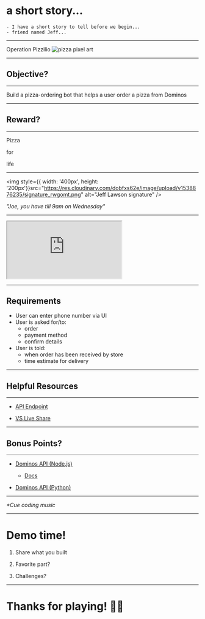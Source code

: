 

<Head>
  <title>Operation Pizzilio</title>
</Head>

# a short story...

```notes
- I have a short story to tell before we begin...
- friend named Jeff...
```

---

<Appear>
  <BigTitle>Operation</BigTitle>
  <BigTitle>Pizzilio</BigTitle>
  <img src="https://res.cloudinary.com/dobfxs62e/image/upload/v1538954896/pizza-art_qgo24l.png" alt="pizza pixel art"/>
</Appear>

---

## Objective?

---

Build a pizza-ordering bot that helps a user order a pizza from Dominos

---

<h2>Reward?</h2>

---

<Appear>
  <p>Pizza</p>
  <p>for</p>
  <p>life</p>
</Appear>

---

<img style={{ width: '400px', height: '200px'}}src="https://res.cloudinary.com/dobfxs62e/image/upload/v1538876235/signature_rwgomt.png" alt="Jeff Lawson signature" />

_"Joe, you have till 9am on Wednesday"_

---

<iframe src="https://codesandbox.io/embed/xpyvm8kozo" style={{ width:'1060px', height:'700px', border:'0', borderRadius: '4px', overflow: 'hidden'}} sandBox="allow-modals allow-forms allow-popups allow-scripts allow-same-origin"></iframe>

---

## Requirements

<Mission>
  <ul>
    <li>User can enter phone number via UI</li>
    <li>User is asked for/to:
      <ul>
        <li>order</li>
        <li>payment method</li>
        <li>confirm details</li>
      </ul>
    </li>
    <li>User is told:
      <ul>
        <li>when order has been received by store</li>
        <li>time estimate for delivery</li>
      </ul>
    </li>
  </ul>
</Mission>

---

## Helpful Resources

---

- [API Endpoint](https://beeceptor.com/console/pizzilio)

- [VS Live Share](https://marketplace.visualstudio.com/items?itemName=MS-vsliveshare.vsliveshare)


---

## Bonus Points?

---

- [Dominos API (Node.js)](https://github.com/RIAEvangelist/node-dominos-pizza-api)
    - [Docs](http://riaevangelist.github.io/node-dominos-pizza-api/)

- [Dominos API (Python)](https://github.com/gamagori/pizzapi)

---

_*Cue coding music_

---

# Demo time!

1. Share what you built

2. Favorite part?

3. Challenges?

---

# Thanks for playing! 🙏🏼